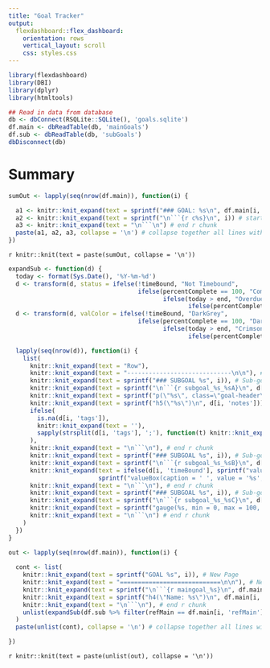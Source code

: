 ```yaml
---
title: "Goal Tracker"
output: 
  flexdashboard::flex_dashboard:
    orientation: rows
    vertical_layout: scroll
    css: styles.css
---
```


```r
library(flexdashboard)
library(DBI)
library(dplyr)
library(htmltools)
```

```r
## Read in data from database
db <- dbConnect(RSQLite::SQLite(), 'goals.sqlite')
df.main <- dbReadTable(db, 'mainGoals')
df.sub <- dbReadTable(db, 'subGoals')
dbDisconnect(db)

```

Summary
==========================

```r

sumOut <- lapply(seq(nrow(df.main)), function(i) {

  a1 <- knitr::knit_expand(text = sprintf("### GOAL: %s\n", df.main[i, 'name'])) # Goal name
  a2 <- knitr::knit_expand(text = sprintf("\n```{r c%s}\n", i)) # start r chunk
  a3 <- knitr::knit_expand(text = "\n```\n") # end r chunk
  paste(a1, a2, a3, collapse = '\n') # collapse together all lines with newline separator
})

```

`r knitr::knit(text = paste(sumOut, collapse = '\n'))`


```r

expandSub <- function(d) {
  today <- format(Sys.Date(), '%Y-%m-%d')
  d <- transform(d, status = ifelse(!timeBound, "Not Timebound",
                                    ifelse(percentComplete == 100, "Completed",
                                           ifelse(today > end, "Overdue",
                                                  ifelse(percentComplete == 0, "Not Started", "Ongoing")))))
  d <- transform(d, valColor = ifelse(!timeBound, "DarkGrey",
                                    ifelse(percentComplete == 100, "DarkGreen",
                                           ifelse(today > end, "Crimson",
                                                  ifelse(percentComplete == 0, "CornflowerBlue", "LightGreen")))))

  lapply(seq(nrow(d)), function(i) {
    list(
      knitr::knit_expand(text = "Row"),
      knitr::knit_expand(text = "-----------------------------\n\n"), # New Row
      knitr::knit_expand(text = sprintf("### SUBGOAL %s", i)), # Sub-goal textbox header
      knitr::knit_expand(text = sprintf("\n```{r subgoal_%s_%sA}\n", d[i, 'refMain'], d[i, 'refSub'])), # start r chunk
      knitr::knit_expand(text = sprintf("p(\"%s\", class=\"goal-header\")\n", d[i, 'name'])), # Sub-goal Name
      knitr::knit_expand(text = sprintf("h5(\"%s\")\n", d[i, 'notes'])), # Sub-goal Notes
      ifelse(
        is.na(d[i, 'tags']),
        knitr::knit_expand(text = ''),
        sapply(strsplit(d[i, 'tags'], ';'), function(t) knitr::knit_expand(text = sprintf("a(class = \"label label-%s\", \"%s\")", t, t)))
      ),
      knitr::knit_expand(text = "\n```\n"), # end r chunk
      knitr::knit_expand(text = sprintf("### SUBGOAL %s", i)), # Sub-goal valuebox header
      knitr::knit_expand(text = sprintf("\n```{r subgoal_%s_%sB}\n", d[i, 'refMain'], d[i, 'refSub'])), # start r chunk
      knitr::knit_expand(text = ifelse(d[i, 'timeBound'], sprintf("valueBox(caption = '%s<br>%s', value = '%s', icon = 'fa-calendar', color = '%s')", d[i, 'start'], d[i, 'end'], d[i, 'status'], d[i, 'valColor']),
                         sprintf("valueBox(caption = ' ', value = '%s', icon = 'fa-calendar', color = '%s')", d[i, 'status'], d[i, 'valColor']))), # Valuebox
      knitr::knit_expand(text = "\n```\n"), # end r chunk
      knitr::knit_expand(text = sprintf("### SUBGOAL %s", i)), # Sub-goal gauge header
      knitr::knit_expand(text = sprintf("\n```{r subgoal_%s_%sC}\n", d[i, 'refMain'], d[i, 'refSub'])), # start r chunk
      knitr::knit_expand(text = sprintf("gauge(%s, min = 0, max = 100, symbol = '%%', gaugeSectors(success = c(80, 100), warning = c(40, 79), danger = c(0, 39)))", d[i, 'percentComplete'])), # Goal Name
      knitr::knit_expand(text = "\n```\n") # end r chunk
    )
  })
}

out <- lapply(seq(nrow(df.main)), function(i) {
  
  cont <- list(
    knitr::knit_expand(text = sprintf("GOAL %s", i)), # New Page
    knitr::knit_expand(text = "============================\n\n"), # New Page
    knitr::knit_expand(text = sprintf("\n```{r maingoal_%s}\n", df.main[i, 'refMain'])), # start r chunk
    knitr::knit_expand(text = sprintf("h4(\"Name: %s\")\n", df.main[i, 'name'])), # Goal Name
    knitr::knit_expand(text = "\n```\n"), # end r chunk
    unlist(expandSub(df.sub %>% filter(refMain == df.main[i, 'refMain'])))
  )
  paste(unlist(cont), collapse = '\n') # collapse together all lines with newline separator

})

```

`r knitr::knit(text = paste(unlist(out), collapse = '\n'))`
